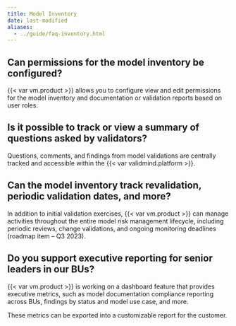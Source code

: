```yaml
---
title: Model Inventory
date: last-modified
aliases:
  - ../guide/faq-inventory.html
---
```


## Can permissions for the model inventory be configured?

{{< var vm.product >}} allows you to configure view and edit permissions for the model inventory and documentation or validation reports based on user roles.

## Is it possible to track or view a summary of questions asked by validators?

Questions, comments, and findings from model validations are centrally tracked and accessible within the {{< var validmind.platform >}}.

## Can the model inventory track revalidation, periodic validation dates, and more?

In addition to initial validation exercises, {{< var vm.product >}} can manage activities throughout the entire model risk management lifecycle, including periodic reviews, change validations, and ongoing monitoring deadlines (roadmap item – Q3 2023).

## Do you support executive reporting for senior leaders in our BUs?

{{< var vm.product >}} is working on a dashboard feature that provides executive metrics, such as model documentation compliance reporting across BUs, findings by status and model use case, and more.

These metrics can be exported into a customizable report for the customer.
